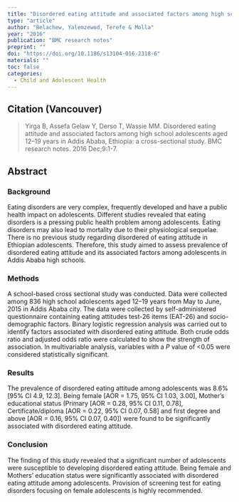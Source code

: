 ```yaml
---
title: "Disordered eating attitude and associated factors among high school adolescents aged 12–19 years in Addis Ababa, Ethiopia: a cross-sectional study."
type: "article"
author: "Belachew, Yalemzewod, Terefe & Molla"
year: "2016"
publication: "BMC research notes"
preprint: ""
doi: "https://doi.org/10.1186/s13104-016-2318-6"
materials: ""
toc: false
categories:
  - Child and Adolescent Health
---
```


## Citation (Vancouver)

> Yirga B, Assefa Gelaw Y, Derso T, Wassie MM. Disordered eating attitude and associated factors among high school adolescents aged 12--19 years in Addis Ababa, Ethiopia: a cross-sectional study. BMC research notes. 2016 Dec;9:1-7.

## Abstract

### Background

Eating disorders are very complex, frequently developed and have a public health impact on adolescents. Different studies revealed that eating disorders is a pressing public health problem among adolescents. Eating disorders may also lead to mortality due to their physiological sequelae. There is no previous study regarding disordered of eating attitude in Ethiopian adolescents. Therefore, this study aimed to assess prevalence of disordered eating attitude and its associated factors among adolescents in Addis Ababa high schools.

### Methods

A school-based cross sectional study was conducted. Data were collected among 836 high school adolescents aged 12--19 years from May to June, 2015 in Addis Ababa city. The data were collected by self-administered questionnaire containing eating attitudes test-26 items (EAT-26) and socio-demographic factors. Binary logistic regression analysis was carried out to identify factors associated with disordered eating attitude. Both crude odds ratio and adjusted odds ratio were calculated to show the strength of association. In multivariable analysis, variables with a *P* value of \<0.05 were considered statistically significant.

### Results

The prevalence of disordered eating attitude among adolescents was 8.6% \[95% CI 4.9, 12.3\]. Being female \[AOR = 1.75, 95% CI 1.03, 3.00\], Mother's educational status (Primary \[AOR = 0.28, 95% CI 0.11, 0.78\], Certificate/diploma \[AOR = 0.22, 95% CI 0.07, 0.58\] and first degree and above \[AOR = 0.16, 95% CI 0.07, 0.40\]) were found to be significantly associated with disordered eating attitude.

### Conclusion

The finding of this study revealed that a significant number of adolescents were susceptible to developing disordered eating attitude. Being female and Mothers' education status were significantly associated with disordered eating attitude among adolescents. Provision of screening test for eating disorders focusing on female adolescents is highly recommended.
